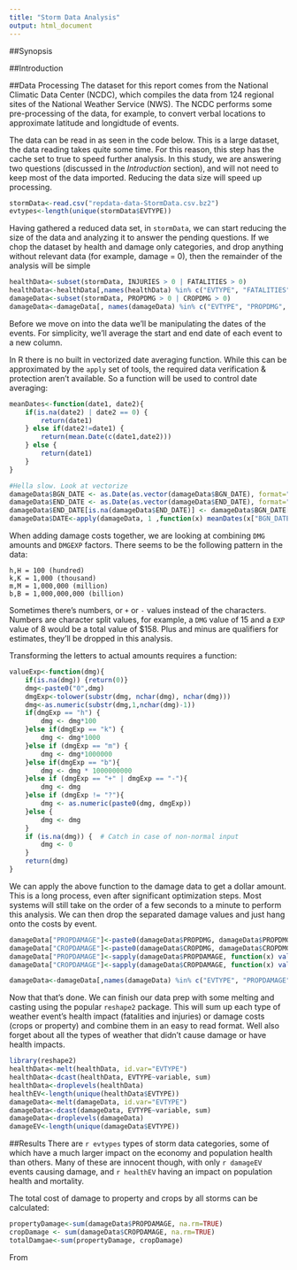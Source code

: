 ```yaml
---
title: "Storm Data Analysis"
output: html_document
---
```


##Synopsis


##Introduction


##Data Processing
The dataset for this report comes from the National Climatic Data Center (NCDC), which compiles the data from 124 regional sites of the National Weather Service (NWS). The NCDC performs some pre-processing of the data, for example, to convert verbal locations to approximate latitude and longidtude of events. 

The data can be read in as seen in the code below. This is a large dataset, the data reading takes quite some time. For this reason, this step has the cache set to true to speed further analysis. In this study, we are answering two questions (discussed in the _Introduction_ section), and will not need to keep most of the data imported. Reducing the data size will speed up processing.

```r
stormData<-read.csv("repdata-data-StormData.csv.bz2")
evtypes<-length(unique(stormData$EVTYPE))
```

Having gathered a reduced data set, in `stormData`, we can start reducing the size of the data and analyzing it to answer the pending questions. If we chop the dataset by health and damage only categories, and drop anything without relevant data (for example, damage = 0), then the remainder of the analysis will be simple

```r
healthData<-subset(stormData, INJURIES > 0 | FATALITIES > 0)
healthData<-healthData[,names(healthData) %in% c("EVTYPE", "FATALITIES", "INJURIES", "BGN_DATE", "END_DATE")]
damageData<-subset(stormData, PROPDMG > 0 | CROPDMG > 0)
damageData<-damageData[, names(damageData) %in% c("EVTYPE", "PROPDMG", "PROPDMGEXP", "CROPDMG", "CROPDMGEXP", "BGN_DATE", "END_DATE")]
```

Before we move on into the data we'll be manipulating the dates of the events. For simplicity, we'll average the start and end date of each event to a new column.

In R there is no built in vectorized date averaging function. While this can be approximated by the `apply` set of tools, the required data verification & protection aren't available. So a function will be used to control date averaging:
```r
meanDates<-function(date1, date2){
    if(is.na(date2) | date2 == 0) {
        return(date1)
    } else if(date2!=date1) {
        return(mean.Date(c(date1,date2)))
    } else {
        return(date1)
    }
}
```

```r
#Hella slow. Look at vectorize
damageData$BGN_DATE <- as.Date(as.vector(damageData$BGN_DATE), format="%m/%d/%Y %H:%M:%S")
damageData$END_DATE <- as.Date(as.vector(damageData$END_DATE), format="%m/%d/%Y %H:%M:%S")
damageData$END_DATE[is.na(damageData$END_DATE)] <- damageData$BGN_DATE[is.na(damageData$END_DATE)]
damageData$DATE<-apply(damageData, 1 ,function(x) meanDates(x["BGN_DATE"], damageData["END_DATE"]))

```

When adding damage costs together, we are looking at combining `DMG` amounts and `DMGEXP` factors. There seems to be the following pattern in the data:
```
h,H = 100 (hundred)
k,K = 1,000 (thousand)
m,M = 1,000,000 (million)
b,B = 1,000,000,000 (billion)
```
Sometimes there's numbers, or `+` or `-` values instead of the characters. Numbers are character split values, for example, a `DMG` value of 15 and a `EXP` value of 8 would be a total value of $158. Plus and minus are qualifiers for estimates, they'll be dropped in this analysis. 

Transforming the letters to actual amounts requires a function:
```r
valueExp<-function(dmg){
    if(is.na(dmg)) {return(0)}
    dmg<-paste0("0",dmg)
    dmgExp<-tolower(substr(dmg, nchar(dmg), nchar(dmg)))
    dmg<-as.numeric(substr(dmg,1,nchar(dmg)-1))
    if(dmgExp == "h") {
        dmg <- dmg*100
    }else if(dmgExp == "k") {
        dmg <- dmg*1000
    }else if (dmgExp == "m") {
        dmg <- dmg*1000000
    }else if(dmgExp == "b"){
        dmg <- dmg * 1000000000
    }else if (dmgExp == "+" | dmgExp == "-"){
        dmg <- dmg
    }else if (dmgExp != "?"){
        dmg <- as.numeric(paste0(dmg, dmgExp))
    }else {
        dmg <- dmg
    }
    if (is.na(dmg)) {  # Catch in case of non-normal input
        dmg <- 0
    }
    return(dmg)
}
```

We can apply the above function to the damage data to get a dollar amount. This is a long process, even after significant optimization steps. Most systems will still take on the order of a few seconds to a minute to perform this analysis. We can then drop the separated damage values and just hang onto the costs by event.
```r
damageData["PROPDAMAGE"]<-paste0(damageData$PROPDMG, damageData$PROPDMGEXP)
damageData["CROPDAMAGE"]<-paste0(damageData$CROPDMG, damageData$CROPDMGEXP)
damageData["PROPDAMAGE"]<-sapply(damageData$PROPDAMAGE, function(x) valueExp(x))
damageData["CROPDAMAGE"]<-sapply(damageData$CROPDAMAGE, function(x) valueExp(x))

damageData<-damageData[,names(damageData) %in% c("EVTYPE", "PROPDAMAGE", "CROPDAMAGE")]
```

Now that that's done. We can finish our data prep with some melting and casting using the popular `reshape2` package. This will sum up each type of weather event's health impact (fatalities and injuries) or damage costs (crops or property) and combine them in an easy to read format. Well also forget about all the types of weather that didn't cause damage or have health impacts. 

```r
library(reshape2)
healthData<-melt(healthData, id.var="EVTYPE")
healthData<-dcast(healthData, EVTYPE~variable, sum)
healthData<-droplevels(healthData)
healthEV<-length(unique(healthData$EVTYPE))
damageData<-melt(damageData, id.var="EVTYPE")
damageData<-dcast(damageData, EVTYPE~variable, sum)
damageData<-droplevels(damageData)
damageEV<-length(unique(damageData$EVTYPE))
```

##Results
There are `r evtypes` types of storm data categories, some of which have a much larger impact on the economy and population health than others. Many of these are innocent though, with only `r damageEV` events causing damage, and `r healthEV` having an impact on population health and mortality. 

The total cost of damage to property and crops by all storms can be calculated:
```r
propertyDamage<-sum(damageData$PROPDAMAGE, na.rm=TRUE)
cropDamage <- sum(damageData$CROPDAMAGE, na.rm=TRUE)
totalDamgae<-sum(propertyDamage, cropDamage)
```

From 